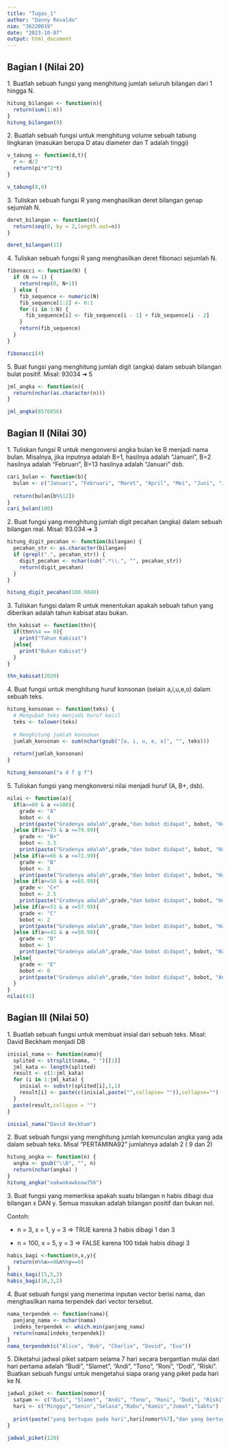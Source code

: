 ```yaml
---
title: "Tugas_1"
author: "Danny Revaldo"
nim: "36220019"
date: "2023-10-07"
output: html_document
---
```


## Bagian I (Nilai 20)

1\. Buatlah sebuah fungsi yang menghitung jumlah seluruh bilangan dari 1 hingga N.

```r
hitung_bilangan <- function(n){
  return(sum(1:n))
}
hitung_bilangan(9)
```

2\. Buatlah sebuah fungsi untuk menghitung volume sebuah tabung lingkaran (masukan berupa D atau diameter dan T adalah tinggi)

```r
v_tabung <- function(d,t){
  r <- d/2
  return(pi*r^2*t)
}

v_tabung(8,9)
```

3\. Tuliskan sebuah fungsi R yang menghasilkan deret bilangan genap sejumlah N.

```r
deret_bilangan <- function(n){
  return(seq(0, by = 2,length.out=n))
}

deret_bilangan(11)
```

4\. Tuliskan sebuah fungsi R yang menghasilkan deret fibonaci sejumlah N.

```r
fibonacci <- function(N) {
  if (N <= 1) {
    return(rep(0, N+1))
  } else {
    fib_sequence <- numeric(N)
    fib_sequence[1:2] <- 0:1
    for (i in 3:N) {
      fib_sequence[i] <- fib_sequence[i - 1] + fib_sequence[i - 2]
    }
    return(fib_sequence)
  }
}

fibonacci(4)
```

5\. Buat fungsi yang menghitung jumlah digit (angka) dalam sebuah bilangan bulat positif. Misal: 93034 ➔ 5

```r
jml_angka <- function(n){
  return(nchar(as.character(n)))
}

jml_angka(8576856)
```

## Bagian II (Nilai 30)

1\. Tuliskan fungsi R untuk mengonversi angka bulan ke B menjadi nama bulan. Misalnya, jika inputnya adalah B=1, hasilnya adalah "Januari", B=2 hasilnya adalah "Februari", B=13 hasilnya adalah "Januari" dsb.

```r
cari_bulan <- function(b){
  bulan <- c("Januari", "Februari", "Maret", "April", "Mei", "Juni", "Juli", "Agustus", "September", "Oktober", "November", "Desember")
  
  return(bulan[b%%12])
}
cari_bulan(100)
```

2\. Buat fungsi yang menghitung jumlah digit pecahan (angka) dalam sebuah bilangan real. Misal: 93.034 ➔ 3

```r
hitung_digit_pecahan <- function(bilangan) {
  pecahan_str <- as.character(bilangan)  
  if (grepl(".", pecahan_str)) {  
    digit_pecahan <- nchar(sub(".*\\.", "", pecahan_str))  
    return(digit_pecahan)
  }
}

hitung_digit_pecahan(100.9848)
```

3\. Tuliskan fungsi dalam R untuk menentukan apakah sebuah tahun yang diberikan adalah tahun kabisat atau bukan.

```r
thn_kabisat <- function(thn){
  if(thn%%4 == 0){
    print("Tahun Kabisat")
  }else{
    print("Bukan Kabisat")
  }
}

thn_kabisat(2020)
```

4\. Buat fungsi untuk menghitung huruf konsonan (selain a,i,u,e,o) dalam sebuah teks.

```r
hitung_konsonan <- function(teks) {
  # Mengubah teks menjadi huruf kecil
  teks <- tolower(teks)
  
  # Menghitung jumlah konsonan
  jumlah_konsonan <- sum(nchar(gsub("[a, i, u, e, o]", "", teks)))
  
  return(jumlah_konsonan)
}

hitung_konsonan("a d f g f")

```

5\. Tuliskan fungsi yang mengkonversi nilai menjadi huruf (A, B+, dsb).

```r
nilai <- function(a){
  if(a>=80 & a <=100){
    grade <- "A"
    bobot <- 4
    print(paste("Gradenya adalah",grade,"dan bobot didapat", bobot, "Hasilnya Memuaskan"))
  }else if(a>=73 & a <=79.99){
    grade <- "B+"
    bobot <- 3.5
    print(paste("Gradenya adalah",grade,"dan bobot didapat", bobot, "Hasilnya Baik"))
  }else if(a>=66 & a <=72.99){
    grade <- "B"
    bobot <- 3
    print(paste("Gradenya adalah",grade,"dan bobot didapat", bobot, "Hasilnya Baik"))
  }else if(a>=58 & a <=65.99){
    grade <- "C+"
    bobot <- 2.5
    print(paste("Gradenya adalah",grade,"dan bobot didapat", bobot, "Hasilnya RAta-rata"))
  }else if(a>=51 & a <=57.99){
    grade <- "C"
    bobot <- 2
    print(paste("Gradenya adalah",grade,"dan bobot didapat", bobot, "Hasilnya Rata-rata"))
  }else if(a>=41 & a <=50.99){
    grade <- "D"
    bobot <- 1
    print(paste("Gradenya adalah",grade,"dan bobot didapat", bobot, "Hasilnya Kurang"))
  }else{
    grade <- "E"
    bobot <- 0
    print(paste("Gradenya adalah",grade,"dan bobot didapat", bobot, "Anda Gagal!!"))
  }
}
nilai(41)
```

## Bagian III (Nilai 50)

1\. Buatlah sebuah fungsi untuk membuat insial dari sebuah teks. Misal: David Beckham menjadi DB

```r
inisial_nama <- function(nama){
  splited <- strsplit(nama, " ")[[1]]
  jml_kata <- length(splited)
  result <- c(1:jml_kata)
  for (i in 1:jml_kata) {
    inisial <- substr(splited[i],1,1)
    result[i] <- paste(c(inisial,paste("",collapse= "")),collapse="")
  }
  paste(result,collapse = "")
}

inisial_nama("David Beckham")
```

2\. Buat sebuah fungsi yang menghitung jumlah kemunculan angka yang ada dalam sebuah teks. Misal "PERTAMINA92" jumlahnya adalah 2 ( 9 dan 2)

```r
hitung_angka <- function(n) {
  angka <- gsub("\\D", "", n) 
  return(nchar(angka) )
}
hitung_angka("oakwokawkoaw756")
```

3\. Buat fungsi yang memeriksa apakah suatu bilangan n habis dibagi dua bilangan x DAN y. Semua masukan adalah bilangan positif dan bukan nol.

Contoh:

-   n = 3, x = 1, y = 3 =\> TRUE karena 3 habis dibagi 1 dan 3

-   n = 100, x = 5, y = 3 =\> FALSE karena 100 tidak habis dibagi 3

```r
habis_bagi <-function(n,x,y){
  return(n%%x==0&n%%y==0)
}
habis_bagi(15,5,3)
habis_bagi(16,3,2)
```

4\. Buat sebuah fungsi yang menerima inputan vector berisi nama, dan menghasilkan nama terpendek dari vector tersebut.

```r
nama_terpendek <- function(nama){
  panjang_nama <- nchar(nama)
  indeks_terpendek <- which.min(panjang_nama)
  return(nama[indeks_terpendek])
}
nama_terpendek(c("Alice", "Bob", "Charlie", "David", "Eva"))
```

5\. Diketahui jadwal piket satpam selama 7 hari secara bergantian mulai dari hari pertama adalah "Budi", "Slamet", "Andi", "Tono", "Roni", "Dodi", "Riski". Buatkan sebuah fungsi untuk mengetahui siapa orang yang piket pada hari ke N.

```r
jadwal_piket <- function(nomor){
  satpam <- c("Budi", "Slamet", "Andi", "Tono", "Roni", "Dodi", "Riski")
  hari <- c("Minggu","Senin","Selasa","Rabu","Kamis","Jumat","Sabtu")
  
  print(paste("yang bertugas pada hari",hari[nomor%%7],"dan yang bertugas adalah", satpam[nomor%%7]))
}

jadwal_piket(120)
```

